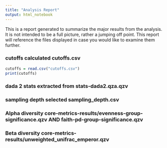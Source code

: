 ```yaml
---
title: "Analysis Report"
output: html_notebook
---
```


This is a report generated to summarize the major results from the analysis. It is not intended to be a full picture, rather a jumping off point. This report will reference the files displayed in case you would like to examine them further.

### cutoffs calculated cutoffs.csv
```r
cutoffs = read.csv("cutoffs.csv")
print(cutoffs)
```
### dada 2 stats extracted from stats-dada2.qza.qzv

### sampling depth selected sampling_depth.csv

### Alpha diversity core-metrics-results/evenness-group-significance.qzv AND faith-pd-group-significance.qzv

### Beta diversity core-metrics-results/unweighted_unifrac_emperor.qzv 

